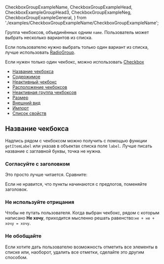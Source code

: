 
  CheckboxGroupExampleName,
  CheckboxGroupExampleHead,
  CheckboxExampleGroupHead3,
  CheckboxGroupExampleNeg,
  CheckboxGroupExampleGeneral,
} from './examples/CheckboxGroupExampleName/CheckboxGroupExampleName';

Группа чекбоксов, объединённых одним `name`. Пользователь может выбрать несколько вариантов из списка.

Если пользователю нужно выбрать только один вариант из списка, лучше использовать [RadioGroup](##LIBS.STAND|stand:uikit-components-radiogroup-stable).

Если нужен только один чекбокс, можно использовать [Checkbox](##LIBS.STAND|stand:uikit-components-checkbox-stable)

<MdxMenu>

- [Название чекбокса](#название-чекбокса)
- [Содержимое](##LIBS.STAND.DEV|stand:uikit-components-checkbox-stable|hash:содержимое)
- [Неактивный чекбокс](##LIBS.STAND.DEV|stand:uikit-components-checkbox-stable|hash:неактивный-чекбокс)
- [Расположение чекбоксов](##LIBS.STAND.DEV|stand:uikit-components-checkbox-stable|hash:расположение-чекбоксов)
- [Неактивная группа чекбоксов](##LIBS.STAND.DEV|stand:uikit-components-checkbox-stable|hash:неактивная-группа-чекбоксов)
- [Размер](##LIBS.STAND.DEV|stand:uikit-components-checkbox-stable|hash:размер)
- [Внешний вид](##LIBS.STAND.DEV|stand:uikit-components-checkbox-stable|hash:внешний-вид)
- [Импорт](##LIBS.STAND.DEV|stand:uikit-components-checkbox-stable|hash:импорт)
- [Список свойств](##LIBS.STAND.DEV|stand:uikit-components-checkbox-stable|hash:свойства)

</MdxMenu>

## Название чекбокса

Надпись рядом с чекбоксом можно получить с помощью функции `getItemLabel` или указав в объектах списка поле `label`. Лучше писать название с заглавной буквы, точка не нужна.

### Согласуйте с заголовком

Это просто лучше читается. Сравните:

<CheckboxGroupExampleHead />

Если не нравится, что пункты начинаются с предлогов, поменяйте заголовок.

<CheckboxExampleGroupHead3 />

### Не используйте отрицания

Чтобы не путать пользователя. Когда выбран чекбокс, рядом с которым написано **Не хочу**,
приходится мысленно решать равенство:`не + не + хочу = хочу`.

<CheckboxGroupExampleNeg />

### Не обобщайте

Если хотите дать пользователю возможность отметить все элементы в списке
или, наоборот, удалить все отметки, сделайте это другим способом.

<CheckboxGroupExampleGeneral />
